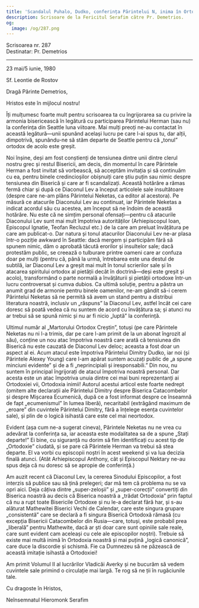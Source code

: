 ```yaml
---
title: 'Scandalul Puhalo, Dudko, conferința Părintelui N, inima în Ortodoxie'
description: Scrisoare de la Fericitul Serafim către Pr. Demetrios.
og:
  image: /og/287.png
---
```


<div style={{textAlign:'right', fontFamily:'monospace'}}>Scrisoarea nr. 287</div>
<div style={{textAlign:'left', fontFamily:'monospace'}}>Destinatar: Pr. Demetrios</div>

---

23 mai/5 iunie, 1980

Sf. Leontie de Rostov

Dragă Părinte Demetrios,

Hristos este în mijlocul nostru!

Îți mulțumesc foarte mult pentru scrisoarea ta cu îngrijorarea sa cu privire la armonia bisericească în legătură cu participarea Părintelui Herman (sau nu) la conferința din Seattle luna viitoare. Mai mulți preoți ne-au contactat în această legătură—unii spunând același lucru pe care l-ai spus tu, dar alții, dimpotrivă, spunându-ne să stăm departe de Seattle pentru că „tonul” ortodox de acolo este greșit.

Noi înșine, deși am fost conștienți de tensiunea dintre unii dintre clerul nostru grec și restul Bisericii, am decis, din momentul în care Părintele Herman a fost invitat să vorbească, să acceptăm invitația și să continuăm cu ea, pentru binele credincioșilor obișnuiți care știu puțin sau nimic despre tensiunea din Biserică și care ar fi scandalizați. Această hotărâre a rămas fermă chiar și după ce Diaconul Lev a început articolele sale insultătoare (despre care ne-am plâns Părintelui Neketas, ca editor al acestora). Pe măsură ce atacurile Diaconului Lev au continuat, iar Părintele Neketas a indicat acordul său cu acestea, am început să ne îndoim de această hotărâre. Nu este că ne simțim personal ofensați—pentru că atacurile Diaconului Lev sunt mai mult împotriva autorităților (Arhiepiscopul Ioan, Episcopul Ignatie, Teofan Recluzul etc.) de la care am preluat învățătura pe care am publicat-o. Dar natura și tonul atacurilor Diaconului Lev ne-ar plasa într-o poziție awkward în Seattle: dacă mergem și participăm fără să spunem nimic, dăm o aprobată tăcută erorilor și insultelor sale; dacă protestăm public, se creează o tulburare printre oameni care ar confuza doar pe mulți (pentru că, până la urmă, întrebarea este una destul de subtilă, iar Diaconul Lev a greșit mai mult în tonul scrierilor sale și în atacarea spiritului ortodox al pietății decât în doctrină—deși este greșit și acolo), transformând o parte normală a învățăturii și pietății ortodoxe într-un lucru controversat și cumva dubios. Ca ultimă soluție, pentru a păstra un anumit grad de armonie pentru binele oamenilor, ne-am gândit să-i cerem Părintelui Neketas să ne permită să avem un stand pentru a distribui literatura noastră, inclusiv un „răspuns” la Diaconul Lev, astfel încât cei care doresc să poată vedea că nu suntem de acord cu învățătura sa; și atunci nu ar trebui să se spună nimic și nu ar fi nicio „luptă” la conferință.

Ultimul număr al „Martorului Ortodox Creștin”, totuși (pe care Părintele Neketas nu ni l-a trimis, dar pe care l-am primit de la un abonat îngrozit al său), conține un nou atac împotriva noastră care arată că tensiunea din Biserică nu este cauzată de Diaconul Lev deloc; aceasta a fost doar un aspect al ei. Acum atacul este împotriva Părintelui Dimitry Dudko, iar noi (și Părintele Alexey Young) care l-am apărat suntem acuzați public de „a spune minciuni evidente” și de a fi „neprincipiali și iresponsabili.” Din nou, nu suntem în principal îngrijorați de atacul împotriva noastră personal. Dar acesta este un atac împotriva unuia dintre cei mai buni reprezentanți ai Ortodoxiei vii, Ortodoxia inimii! Autorul acestui articol este foarte nedrept (omitem alte declarații ale Părintelui Dimitry despre Biserica Catacombelor și despre Mișcarea Ecumenică, după ce a fost informat despre ce înseamnă de fapt „ecumenismul” în lumea liberă), necaritabil (extrăgând maximum de „eroare” din cuvintele Părintelui Dimitry, fără a înțelege esența cuvintelor sale), și plin de o logică isihastă care este cel mai neortodox.

Evident (așa cum ne-a sugerat cineva), Părintele Neketas nu ne vrea cu adevărat la conferința sa, iar aceasta este modalitatea sa de a spune „Stați departe!” Ei bine, cu siguranță nu dorim să fim identificați cu acest tip de „Ortodoxie” ciudată, și se pare că Părintele Herman va trebui să stea departe. El va vorbi cu episcopii noștri în acest weekend și va lua decizia finală atunci. (Atât Arhiepiscopul Anthony, cât și Episcopul Nektary ne-au spus deja că nu doresc să se apropie de conferință.)

Am auzit recent că Diaconul Lev, la cererea Sinodului Episcopilor, a fost interzis să publice sau să țină prelegeri; dar mă tem că problema nu se va opri aici. Deja câțiva dintre „super-zeloșii” și „super-corecții” convertiți din Biserica noastră au decis că Biserica noastră a „trădat Ortodoxia” prin faptul că nu a rupt toate Bisericile Ortodoxe și nu le-a declarat fără har, și s-au alăturat Mathewitei Biserici Vechi de Calendar, care este singura grupare „consistentă” care se declară a fi singura Biserică Ortodoxă rămasă (cu excepția Bisericii Catacombelor din Rusia—care, totuși, este probabil prea „liberală” pentru Mathewite, dacă ar ști doar care sunt opiniile sale reale, care sunt evident cam aceleași cu cele ale episcopilor noștri). Trebuie să existe mai multă inimă în Ortodoxia noastră și mai puțină „logică canonică”, care duce la discordie și schismă. Fie ca Dumnezeu să ne păzească de această imitație isihastă a Ortodoxiei!

Am primit Volumul II al lucrărilor Vladicăi Averky și ne bucurăm să vedem cuvintele sale primind o circulație mai largă. Te rog să ne ții în rugăciunile tale.

Cu dragoste în Hristos,

Neînsemnatul Hieromonk Serafim